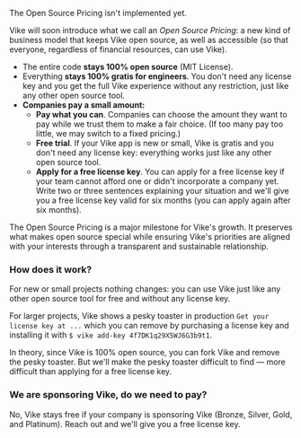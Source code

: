 
<Construction>The Open Source Pricing isn't implemented yet.</Construction>

<div style={{display: 'flex', justifyContent: 'center', marginTop: 37, marginBottom: 30}}>
<OpenSourceSVG />
</div>

Vike will soon introduce what we call an *Open Source Pricing*: a new kind of business model that keeps Vike open source, as well as accessible (so that everyone, regardless of financial resources, can use Vike).

- The entire code **stays 100% open source** (MIT License).
- Everything **stays 100% gratis for engineers**. You don't need any license key and you get the full Vike experience without any restriction, just like any other open source tool.
- **Companies pay a small amount:**
  - **Pay what you can**. Companies can choose the amount they want to pay while we trust them to make a fair choice. (If too many pay too little, we may switch to a fixed pricing.)
  - **Free trial**. If your Vike app is new or small, Vike is gratis and you don't need any license key: everything works just like any other open source tool.
  - **Apply for a free license key**.  You can apply for a free license key if your team cannot afford one or didn't incorporate a company yet. Write two or three sentences explaining your situation and we'll give you a free license key valid for six months (you can apply again after six months).

The Open Source Pricing is a major milestone for Vike's growth. It preserves what makes open source special while ensuring Vike's priorities are aligned with your interests through a transparent and sustainable relationship.


### How does it work?

For new or small projects nothing changes: you can use Vike just like any other open source tool for free and without any license key.

For larger projects, Vike shows a pesky toaster in production `Get your license key at ...` which you can remove by purchasing a license key and installing it with `$ vike add-key 4f7DK1q29X5WJ6G3b9t1`.

In theory, since Vike is 100% open source, you can fork Vike and remove the pesky toaster. But we'll make the pesky toaster difficult to find &mdash; more difficult than applying for a free license key.


### We are sponsoring Vike, do we need to pay?

No, Vike stays free if your company is sponsoring Vike (Bronze, Silver, Gold, and Platinum). Reach out and we'll give you a free license key.
